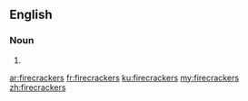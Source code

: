 ==English==

===Noun===
{{head|en|noun plural form}}

# {{plural of|firecracker|lang=en}}

[[ar:firecrackers]]
[[fr:firecrackers]]
[[ku:firecrackers]]
[[my:firecrackers]]
[[zh:firecrackers]]